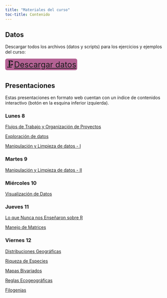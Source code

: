 ```yaml
---
title: "Materiales del curso"
toc-title: Contenido
---
```


## Datos 

Descargar todos los archivos (datos y scripts) para los ejercicios y ejemplos del curso:

[🗜️[Descargar datos](archivos-ej/datoscurso.zip)]{style="font-size: 1.6rem; background-color: #b46294; 	padding: 3px;	border-radius: 6px; text-align: center;"}

## Presentaciones

Estas presentaciones en formato web cuentan con un índice de contenidos interactivo (botón en la esquina inferior izquierda).

### Lunes 8
[Flujos de Trabajo y Organización de Proyectos ](presentaciones/1-flujos_trabajo.qmd){.external target="_blank"}

[Exploración de datos ](presentaciones/1.1-exploracion_rapida_datos.qmd){.external target="_blank"}

[Manipulación y Limpieza de datos - I](presentaciones/2-manipulacion_y_limpieza.qmd){.external target="_blank"}

### Martes 9

[Manipulación y Limpieza de datos - II](presentaciones/2-manipulacion_y_limpieza.qmd){.external target="_blank"}

### Miércoles 10

[Visualización de Datos](presentaciones/3-visualizacion.qmd){.external target="_blank"}

### Jueves 11

[Lo que Nunca nos Enseñaron sobre R](presentaciones/4-LQNNESR.qmd){.external target="_blank"}

[Manejo de Matrices](presentaciones/4.1-matricesv2.qmd){.external target="_blank"}

### Viernes 12

[Distribuciones Geográficas](presentaciones/5.0-distribuciones_geograficas.qmd){.external target="_blank"}

[Riqueza de Especies](presentaciones/5-gradiente_riqueza.qmd){.external target="_blank"}

[Mapas Bivariados](presentaciones/5.1-mapas_bivariados.qmd){.external target="_blank"}

[Reglas Ecogeográficas](presentaciones/5.2-regla_ecogeografica.qmd){.external target="_blank"}

[Filogenias](presentaciones/5.4-filogenias.qmd){.external target="_blank"}
